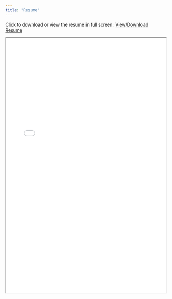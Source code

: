 ```yaml
---
title: "Resume"
---
```


Click to download or view the resume in full screen:
[View/Download Resume](docs/Shivalika_Chavan_Resume_251022.pdf)

<iframe src="docs/Shivalika_Chavan_Resume_251022.pdf" type="application/pdf" width="100%" height="800px" />


Go back to [homepage](index.html)

